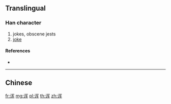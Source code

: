 {{character info/new}}
{{also|諢}}
==Translingual==

===Han character===
{{Han char|rn=149|rad=讠|as=06|sn=8|four=|canj=IVBKQ}}

# jokes, obscene jests
# [[joke]]

====References====
* {{Han ref|kx=1188.181|hdz=63972.040|uh=8BE8|ud=35816}}

----

==Chinese==
{{zh-see|諢}}

[[fr:诨]]
[[mg:诨]]
[[pl:诨]]
[[th:诨]]
[[zh:诨]]